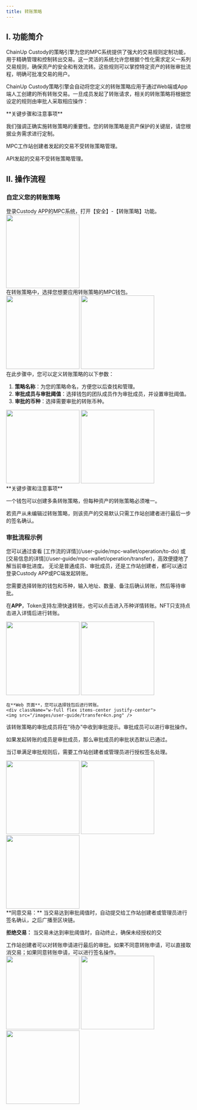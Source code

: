 ```yaml
---
title: 转账策略
---
```


## I. 功能简介

ChainUp Custody的策略引擎为您的MPC系统提供了强大的交易规则定制功能，用于精确管理和控制转出交易。这一灵活的系统允许您根据个性化需求定义一系列交易规则，确保资产的安全和有效流转。这些规则可以掌控特定资产的转账审批流程，明确可批准交易的用户。


ChainUp Custody策略引擎会自动将您定义的转账策略应用于通过Web端或App端人工创建的所有转账交易。一旦成员发起了转账请求，相关的转账策略将根据您设定的规则由审批人采取相应操作：


<Warning>
**关键步骤和注意事项**

我们强调正确实施转账策略的重要性。您的转账策略是资产保护的关键层，请您根据业务需求进行定制。

MPC工作站创建者发起的交易不受转账策略管理。

API发起的交易不受转账策略管理。
</Warning>


## II. 操作流程

### 自定义您的转账策略

<Steps>
<Step title="登录并打开转账策略">
    登录Custody APP的MPC系统，打开【安全】-【转账策略】功能。

<div className="w-full flex items-center justify-center">
<img src="/images/user-guide/safecn.png" width="200"/>
</div>

</Step>
<Step title="选择适用策略的钱包">
   在转账策略中，选择您想要应用转账策略的MPC钱包。

<div className="w-full flex items-center justify-center">
    <CardGroup cols={2}>
        <img src="/images/user-guide/approval1cn.png" width="200"/>
      <img src="/images/user-guide/approval2cn.png" width="200"/>
        </CardGroup>
</div>

</Step>
<Step title="添加并配置转账策略">
在此步骤中，您可以定义转账策略的以下参数：

1. **策略名称**：为您的策略命名，方便您以后查找和管理。
2. **审批成员与审批阈值**：选择钱包的团队成员作为审批成员，并设置审批阈值。
3. **审批的币种**：选择需要审批的转账币种。

<div className="w-full flex items-center justify-center">
    <CardGroup cols={2}>
        <img src="/images/user-guide/approval3cn.png" width="200"/>
      <img src="/images/user-guide/approval4cn.png" width="200"/>
        </CardGroup>
</div>

<Warning>
**关键步骤和注意事项**

一个钱包可以创建多条转账策略，但每种资产的转账策略必须唯一。

若资产从未编辑过转账策略，则该资产的交易默认只需工作站创建者进行最后一步的签名确认。
</Warning>

</Step>

</Steps>

### 审批流程示例

<Tip>
您可以通过查看 [工作流的详情](/user-guide/mpc-wallet/operation/to-do) 或[交易信息的详情](/user-guide/mpc-wallet/operation/transfer)，高效便捷地了解当前审批进度。
</Tip>

<Steps>
<Step title="发起转账">
无论是普通成员、审批成员，还是工作站创建者，都可以通过登录Custody APP或PC端发起转账。

您需要选择转账的钱包和币种，输入地址、数量、备注后确认转账，然后等待审批。

在**APP**，Token支持左滑快速转账，也可以点击进入币种详情转账。NFT只支持点击进入详情后进行转账。
<div className="w-full flex items-center justify-center">
    <CardGroup cols={2}>
    <img src="/images/user-guide/transfer1cn.png" width="200"/>
   <img src="/images/user-guide/transfer2cn.png" width="200"/>
    </CardGroup>
</div>

    在**Web 页面**，您可以选择钱包后进行转账。
    <div className="w-full flex items-center justify-center">
    <img src="/images/user-guide/transfer4cn.png" />
</div>


</Step>

<Step title="审批成员进行审批">

该转账策略的审批成员将在“待办”中收到审批提示。审批成员可以进行审批操作。

如果发起转账的成员是审批成员，那么审批成员的审批状态默认已通过。

当订单满足审批规则后，需要工作站创建者或管理员进行授权签名处理。


 <div className="w-full flex items-center justify-center">
    <CardGroup cols={3}>
    <img src="/images/user-guide/transfer5cn.png" width="200"/>
    <img src="/images/user-guide/transfer7cn.png" width="200"/>
 <img src="/images/user-guide/transfer8cn.png" width="200"/>
    </CardGroup>
</div>


<Tip>
**同意交易：** 当交易达到审批阈值时，自动提交给工作站创建者或管理员进行签名确认，之后广播至区块链。

**拒绝交易：** 当交易未达到审批阈值时，自动终止，确保未经授权的交
</Tip>

</Step>

<Step title="交易签名">
工作站创建者可以对转账申请进行最后的审批。如果不同意转账申请，可以直接取消交易；如果同意转账申请，可以进行签名操作。

<div className="w-full flex items-center justify-center">
    <CardGroup cols={3}>
    <img src="/images/user-guide/transfer9cn.png" width="200"/>
    <img src="/images/user-guide/transfer10cn.png" width="200"/>
 <img src="/images/user-guide/transfer11cn.png" width="200"/>
    </CardGroup>
</div>

</Step>

</Steps>

